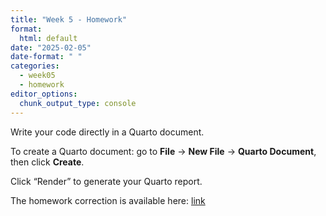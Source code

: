 ```yaml
---
title: "Week 5 - Homework"
format: 
  html: default
date: "2025-02-05"
date-format: " "
categories: 
  - week05
  - homework
editor_options: 
  chunk_output_type: console
---
```


Write your code directly in a Quarto document.

To create a Quarto document: go to **File** -> **New File** -> **Quarto Document**, then click **Create**.



Click "Render" to generate your Quarto report.

The homework correction is available here:
[link](https://raw.githubusercontent.com/InforBio/IOC/refs/heads/main/ioc_r/weekXX/.r_wXX_work_corr.qmd)